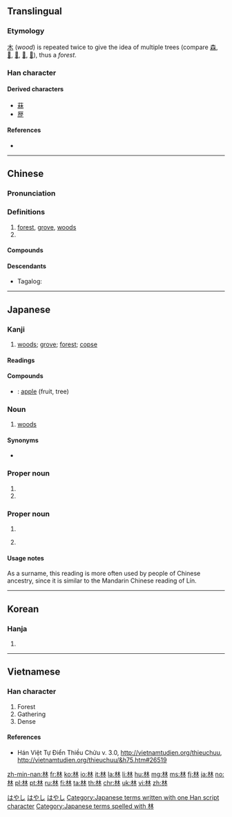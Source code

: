 ==Translingual==
{{stroke order|strokes=8}}

===Etymology===
[[木]] (''wood'') is repeated twice to give the idea of multiple trees (compare [[森]], [[𣓏]], [[𣛧]], [[𣡕]], [[𣡽]]), thus a ''forest''.

===Han character===
{{Han char|rn=75|rad=木|as=04|sn=8|four=44990|canj=DD|ids=⿰木木}}

====Derived characters====
* [[菻]]
* [[歴]] {{qualifier|in Japanese shinjitai}}

====References====
* {{Han ref|kx=0516.050|dkj=14551|dj=0903.190|hdz=21164.070|uh=6797|ud=26519|bh=AA4C|bd=43596}}

----

==Chinese==
{{zh-forms}}

===Pronunciation===
{{zh-pron
|m=lín
|c=lam4
|h=pfs=lìm
|mn=nâ/lîm
|mn_note=nâ - vernacular, lîm - literary
|w=
|mc=y
|oc=y
|ma=|ma2=
|cat=n,pn
}}

===Definitions===
{{zh-hanzi}}

# [[forest]], [[grove]], [[woods]]
# {{surname|lang=zh}}

====Compounds====
{{der3
|{{zh-l|森林|forest}}
|{{zh-l|少林|Shaolin}}
|{{zh-l|吉林|Jilin}}
|{{zh-l|林檎}}
|{{zh-l|林林總總|numerous; in great abundance}}
|{{zh-l|雨林|rainforest}}
|{{zh-l|盤尼西林|penicillin}}
|{{zh-l|樹林|forest; woods}}
|{{zh-l|御林軍|the troops responsible for protecting the capital or the emperor}}
|{{zh-l|林業|forestry}}
|{{zh-l|林場|forestry center; tree farm}}
}}

====Descendants====
* Tagalog: {{l|tl|Lim}}

----

==Japanese==

===Kanji===
{{ja-kanji|grade=1|rs=木04}}

# [[woods]]; [[grove]]; [[forest]]; [[copse]]

====Readings====
{{ja-readings
|goon=[[りん]] (rin)
|kanon=[[りん]] (rin)
|kun=[[はやし]] (hayashi)}}

====Compounds====
{{der-top|Compounds}}
* {{ja-r|林檎|りんご}}: [[apple]] (fruit, tree)
{{der-bottom}}

===Noun===
{{ja-noun|はやし}}

# [[woods]]

====Synonyms====
* {{ja-r|森|もり}}

===Proper noun===
{{ja-pos|proper|はやし}}

# {{surname|lang=ja}}
# {{given name|female|lang=ja}}

===Proper noun===
{{ja-pos|proper|りん}}

# {{surname|lang=ja}}
# {{lb|ja|rare}} {{given name|female|lang=ja}}

====Usage notes====
As a surname, this reading is more often used by people of Chinese ancestry, since it is similar to the Mandarin Chinese reading of Lín.

[[Category:Japanese female given names|はやし]]
[[Category:Japanese male given names|はやし]]
[[Category:Japanese surnames|はやし]]
[[Category:Japanese terms written with one Han script character]]
[[Category:Japanese terms spelled with 林]]

----

==Korean==

===Hanja===
{{ko-hanja|hangeul=[[림]], [[임]]|eumhun=수풀|rv=rim, im|mr=rim, im|y=lim, im}}

# {{defn|lang=ko|sort=木04}}

----

==Vietnamese==

===Han character===
{{vi-hantu|lâm|rs=木04}}

# Forest
# Gathering
# Dense

====References====
* Hán Việt Tự Điển Thiều Chửu v. 3.0, http://vietnamtudien.org/thieuchuu, http://vietnamtudien.org/thieuchuu/&h75.htm#26519

[[zh-min-nan:林]]
[[fr:林]]
[[ko:林]]
[[io:林]]
[[it:林]]
[[la:林]]
[[li:林]]
[[hu:林]]
[[mg:林]]
[[ms:林]]
[[fj:林]]
[[ja:林]]
[[no:林]]
[[pl:林]]
[[pt:林]]
[[ru:林]]
[[fi:林]]
[[ta:林]]
[[th:林]]
[[chr:林]]
[[uk:林]]
[[vi:林]]
[[zh:林]]